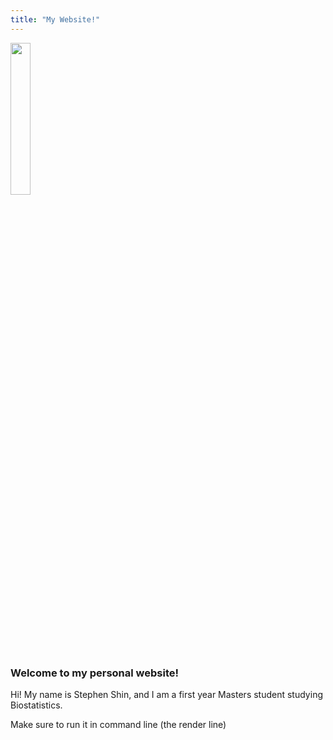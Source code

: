 ```yaml
---
title: "My Website!"
---
```



<img src = "IMG-6303.jpg" style = "width:25%">

### Welcome to my personal website!

Hi! My name is Stephen Shin, and I am a first year Masters student studying Biostatistics. 



Make sure to run it in command line (the render line)